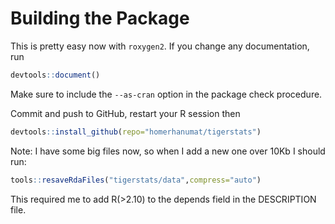 # Building the Package

This is pretty easy now with `roxygen2`.  If you change any documentation, run

```r
devtools::document()
```

Make sure to include the `--as-cran` option in the package check procedure.

Commit and push to GitHub, restart your R session then

```r
devtools::install_github(repo="homerhanumat/tigerstats")
```

Note:  I have some big files now, so when I add a new one over 10Kb I should run:

```r
tools::resaveRdaFiles("tigerstats/data",compress="auto")
```

This required me to add R(>2.10) to the depends field in the DESCRIPTION file.